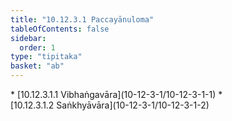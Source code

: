 ```yaml
---
title: "10.12.3.1 Paccayānuloma"
tableOfContents: false
sidebar:
  order: 1
type: "tipitaka"
basket: "ab"
---
```



<DynamicBreadcrumb />



<TableOfContents>
* [10.12.3.1.1 Vibhaṅgavāra](10-12-3-1/10-12-3-1-1)
* [10.12.3.1.2 Saṅkhyāvāra](10-12-3-1/10-12-3-1-2)
</TableOfContents>